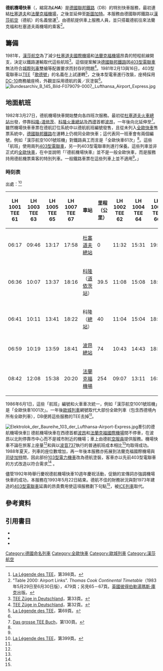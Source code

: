{{noteTA
|1=zh:架空電車線; zh-tw:架空電車線; zh-hk:高架電纜; zh-hans:架空接触网; 
|2=zh:營運; zh-hant:營運; zh-hans:运营;
|3=zh-tw:湯瑪斯; zh-hk:湯瑪斯; zh-hans:托马斯;
|4=zh:電聯車; zh-tw:電聯車; zh-hk:電力動車組; zh-hans:电力动车组;
|5=zh:車廂; zh-tw:車廂; zh-hk:車卡; zh-hans:车廂;
|G1=單位
|G2=地名
}}
{{Infobox rail service
| box_width       = 
| name            = 德航機場快車<br />{{lang-de|''Lufthansa-Airport-Express''}}
| logo            = 
| logo_width      = 
| image           = 403-LH.jpg
| image_width     = 
| caption         = 1993年在[[克爾斯特爾巴赫|克爾斯特爾巴赫]]的德航機場快車
| type            = 特別快車；[[德國聯邦鐵路|DB]]註記：<br />1982－1977年：LH／[[全歐快車|TEE]]<br />1987－1993年：[[城際列車_(歐洲)|InterCity]] (IC)
| status          = 停止服務
| locale          = [[德國|德國]]（[[兩德統一|兩德統一]]前為[[聯邦德國|西德]]）
| predecessor     = 
| first           = {{start date|1982|03|27|df=y}}
| last            = {{end date|1993|05|22|df=y}}
| successor       = 
| operator        = 
| formeroperator  = [[德國聯邦鐵路|DB]]、[[漢莎航空|LH]]
| trainnumber     = 
| trainclass     = 
| ridership       = 
| start           = 
| stops           = 
| end             = 
| distance        = 254公里
| journeytime     = 
| frequency       = 
| line_used       = 
| class           = 
| access          = 
| seating         = 
| sleeping        = 
| autorack        = 
| catering        = 
| observation     = 
| entertainment   = 
| baggage         = 
| otherfacilities = 
| stock           = 
| gauge           = {{RailGauge|sg}}
| el              = [[交流電|交流]]15,000[[伏特|伏特]]16.7[[赫茲|赫茲]]，[[架空電車線|架空電車線]]
| speed           = 
| owners          = 
| routenumber     = 
| map             = 
| map_state       = 
}}

'''德航機場快車'''（{{lang-de|'''''Lufthansa-Airport-Express'''''}}，縮寫為'''''LHA'''''）是[[德國聯邦鐵路|德國聯邦鐵路]]（DB）的特別快車服務，最初連結[[杜塞道夫國際機場|杜塞道夫]]和[[法蘭克福機場|法蘭克福機場]]，之後並延伸至[[斯圖加特|斯圖加特]]。本服務由德國聯邦鐵路以[[漢莎航空|漢莎航空]]（德航）的名義營運<ref name="ReferenceA">[[#TEEFR|La Légende des TEE]]，第398頁。</ref>，由德航提供車上服務人員，並只搭載德航往來法蘭克福和杜塞道夫兩機場的乘客<ref name="cooks1983jun">"Table 2000: Airport Links". ''Thomas Cook Continental Timetable''（1983年5月29日至6月30日版），479頁；另見65－67頁。[[英國|英國]][[彼得伯勒|彼得伯勒]][[湯瑪斯·庫克集團|湯瑪斯·庫克]]出版。</ref>。

== 籌備 ==
1981年，[[漢莎航空|漢莎航空]]為了減少[[杜塞道夫國際機場|杜塞道夫國際機場]]和[[法蘭克福機場|法蘭克福機場]]昂貴的短程航線開支，決定以鐵路運輸取代這些航班<ref name="ReferenceB">[[#TEEDE|TEE Züge in Deutschland]]，第33頁。</ref>。這個提案解決[[德國聯邦鐵路|德國聯邦鐵路]]因[[德國聯邦鐵路403型電聯車|403型電聯車]]無法符合[[城際列車_(歐洲)|城際列車]]雙艙等配置要求而封存的問題<ref>[[#TEEDE|TEE Züge in Deutschland]]，第32頁。</ref>。1981年2月13與16日，403型電聯車以[[全歐快車|TEE]]「[[歌德號列車|歌德號]]」的名義在{{link-de|莱茵河左岸铁路|Linke Rheinstrecke}}上試運轉<ref>[[#TEEFR|La Légende des TEE]]，第69頁。</ref>，之後本型電車進行改裝，座椅採用[[DC-10|DC-10]]商務艙座椅，外觀並採用德航的黃／灰塗裝<ref name="ReferenceB"/>。
[[File:Bundesarchiv_B_145_Bild-F079079-0007,_Lufthansa_Airport_Express.jpg|thumb]]

== 地面航班 ==
1982年3月27日，德航機場快車開始雙向各四班次服務。最初從[[杜塞道夫火車總站|杜塞道夫火車總站]]出發，停靠[[科隆展会/道依茨车站|科隆-道依茨]]、[[科隆火車總站|科隆火車總站]]及[[西德|西德]]首都[[波昂|波昂]]，一年後向北延伸至{{link-en|杜塞道夫國際機場車站|Düsseldorf Airport station}}<ref name="ReferenceC">[[#Hajt|Das grosse TEE Buch]]，第130頁。</ref>。雖然機場快車車票在德航訂位系統中以德航航班編號發售，且從未列入[[全歐快車|全歐快車]]售票系統中，[[德國聯邦鐵路|德國聯邦鐵路]]在運轉上仍視同全歐快車；這代表同一班車會有兩個編號，例如「漢莎航空1001號班機」對鐵路員工而言是「全歐快車61次」<ref name="ReferenceA"/>。這些「航班」使用兩列[[德國聯邦鐵路403型電聯車|403型電聯車]]，另一列403型電聯車則進行保養。這些列車並非正式的[[全歐快車|全歐快車]]，在{{link-en|湯瑪斯·庫克歐洲火車時刻表|Thomas Cook European Timetable}}中並說明「『德航機場快車』並不是一般全歐快車，而是服務持用德航機票乘客的特別列車。一般鐵路車票在這些列車上並不適用<ref name="cooks1983jun"/>。」

=== 時刻表 ===
出處：<ref name="#1">[[#TEEFR|La Légende des TEE]]，第399頁。</ref>
{| class="wikitable"
! LH 1001<br />TEE 61
! LH 1003<br />TEE 63
! LH 1005<br />TEE 65
! LH 1007<br />TEE 67
! 車站
! 里程<br />（公里）
! LH 1002<br />TEE 62
! LH 1004<br />TEE 64
! LH 1006<br />TEE 66
! LH 1008<br />TEE 68
|-
| 06:17 || 09:46 || 13:17 || 17:58 || [[杜塞道夫火車總站|杜塞道夫總站]] || 0 || 11:32 || 15:31 || 19:01 || 23:30
|-
| 06:36 || 10:07 || 13:37 || 18:16 || [[科隆|科隆]]（[[科隆展会/道依茨车站|道依茨站]]） || 39.5 || 11:08 || 15:08 || 18:38 || 23:07
|-
| 06:41 || 10:11 || 13:41 || 18:22 || 科隆（[[科隆火車總站|總站]]） || 40 || 11:04 || 15:04 || 18:35 || 23:03
|-
| 06:59 || 10:19 || 13:59 || 18:41 || [[波昂火車總站|波昂總站]] || 74 || 10:43 || 14:43 || 18:15 || 22:43
|-
| 08:42 || 12:08 || 15:38 || 20:20 || [[法蘭克福機場|法蘭克福機場]] || 254 || 09:07 || 13:11 || 16:38 || 21:06
|}
1986年6月1日，這些「航班」編號和火車車次統一，例如「漢莎航空1001號班機」是「全歐快車1001次」。一年後[[歐城列車|歐城列車]]網號取代大部份全歐列車（包含西德境內所有全歐列車），DB便將這些服務的TEE去掉<ref name="#1"/>。

[[File:Elektrolok_der_Baureihe_103_der_Lufthansa-Airport-Express.jpg|thumb]]牽引的德航機場快車]]
德航機場快車在西德首都[[波昂|波昂]]和[[法蘭克福國際機場|法蘭克福國際機場]]間不停車，在波昂以北則停靠市中心而不是城市附近的機場；車上由德航[[空服員|空服員]]提供服務。機場快車不論在旅客上座量<ref name="ReferenceB"/>和與以[[波音737|波音737]]執行的普通航班成本相比<ref name="ReferenceA"/>均取得成功。1988年夏天，列車的座位數增加，再一年後本服務亦拓展到法蘭克福國際機場與[[司徒加特|司徒加特]]間，因此部份[[德國聯邦鐵路103型電力機車|103型電力機車]]改為德航塗裝，客車亦以先前403型電聯車的方式改造以符合需求<ref name="ReferenceC"/> 。

儘管1992年時舉行慶祝德航機場快車10週年慶祝活動，促銷的宣傳詞亦強調機場快車的成功，本服務在1993年5月22日結束。德航不佳的財務狀況與對1973年建造的[[德國聯邦鐵路403型電聯車|403型電聯車]]延壽的昂貴費用使這項服務劃下句點<ref name="ReferenceB"/>，被[[ICE列車|ICE列車]]取代。

== 參考資料 ==
{{reflist}}

== 引用書目 ==
{{commonscat|Lufthansa-Airport-Express}}
{{refbegin}}
*{{cite book |ref= Hajt|first= Jörg |last= Hajt|title= Das grosse TEE Buch |location= Bonn/Königswinter |publisher= Heel Verlag |language= de |year= 2001 |isbn= 3-89365-948-X}}
*{{cite book |ref= TEEFR |first1= Maurice|last1= Mertens|first2=Jean-Pierre|last2= Malaspina|title= La Légende des Trans Europ Express|location= Vannes |publisher= LR Presse |language= fr |year= 2007 |isbn= 978-29-036514-5-9}}
*{{cite book |ref= TEEDE|first= Peter|last= Goette|title= TEE-Züge in Deutschland|location= Freiburg |publisher= EK-Verlag|language= de |year= 2008 |isbn= 978-3-88255-698-8}}
{{refend}}

{{DEFAULTSORT:Lufthansa-Airport-Express}}
[[Category:德國命名列車|Category:德國命名列車]]
[[Category:全歐快車|Category:全歐快車]]
[[Category:歐城列車|Category:歐城列車]]
[[Category:漢莎航空|Category:漢莎航空]]